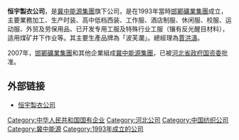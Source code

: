'''恒宇製衣公司'''，是[[冀中能源集團|冀中能源集團]]旗下公司，是在1993年當時[[邯鄲礦業集團|邯鄲礦業集團]]成立，主要業務加工、生产时装、高中低档西装、工作服、酒店制服、休闲服、校服、运动服、外贸及劳保用品、已开发专用工服及特殊行业工服（镶有反光醒目材料），适用煤矿井下作业等。其主要生產品牌為「波芙瀾」。總經理為[[賈洪濤|賈洪濤]]。

2007年，[[邯鄲礦業集團|邯鄲礦業集團]]和其他企業組成[[冀中能源集團|冀中能源集團]]，已被[[河北省政府国资委|河北省政府国资委]]批准。

== 外部链接 ==
* [http://www.hdhyzy.cn/ 恒宇製衣公司] {{Wayback|url=http://www.hdhyzy.cn/ |date=20181222063930 }}

[[Category:中华人民共和国国有企业|Category:中华人民共和国国有企业]]
[[Category:河北公司|Category:河北公司]]
[[Category:中国纺织公司|Category:中国纺织公司]]
[[Category:冀中能源|Category:冀中能源]]
[[Category:1993年成立的公司|Category:1993年成立的公司]]